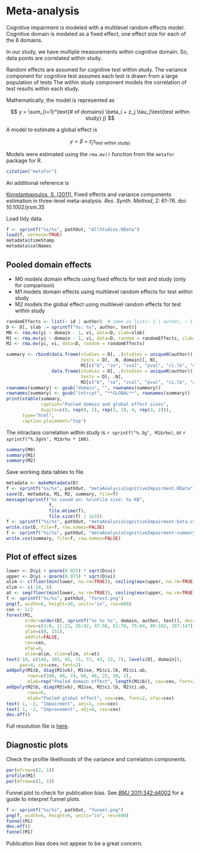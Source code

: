 # Meta-analysis

Cognitive impairment is modeled with a multilevel random effects model.
Cognitive domain is modeled as a fixed effect, one effect size for each of the 8 domains.

In our study, we have multiple measurements within cognitive domain.
So, data points are correlated within study.

Random effects are assumed for cognitive test within study.
The variance component for cognitive test assumes each test is drawn from a large population of tests
The within study component models the correlation of test results within each study.

Mathematically, the model is represented as

$$
y = \sum_{i=1}^\text{# of domains} \beta_i + z_j \tau_{\text{test within study} j}
$$

A model to estimate a global effect is

$$
y = \beta + z_j \tau_{\text{test within study} j}
$$

Models were estimated using the `rma.mv()` function from the `metafor` package for R.

```r
citation("metafor")
```

An additional reference is

[Konstantopoulos, S. (2011)](http://onlinelibrary.wiley.com/doi/10.1002/jrsm.35/abstract), Fixed effects and variance components estimation in three-level meta-analysis. *Res. Synth. Method*, 2: 61-76. doi: 10.1002/jrsm.35

Load tidy data.

```r
f <- sprintf("%s/%s", pathOut, "AllStudies.RData")
load(f, verbose=TRUE)
metadata$timeStamp
metadata$colNames
```


## Pooled domain effects

* M0 models domain effects using fixed effects for test and study (only for comparison)
* M1 models domain effects using multilevel random effects for test within study
* M2 models the global effect using multilevel random effects for test within study

```r
randomEffects <- list(~ id | author)  # same as list(~ 1 | author, ~ 1 | id)
D <- D[, slab := sprintf("%s: %s", author, test)]
M0 <- rma.mv(yi ~ domain - 1, vi, data=D, slab=slab)
M1 <- rma.mv(yi ~ domain - 1, vi, data=D, random = randomEffects, slab=slab)
M2 <- rma.mv(yi, vi, data=D, random = randomEffects)
```

```r
summary <- rbind(data.frame(studies = D[, .(studies = uniqueN(author)), domain][, studies],
                            tests = D[, .N, domain][, N],
                            M1[c("b", "se", "zval", "pval", "ci.lb", "ci.ub")]),
                 data.frame(studies = D[, .(studies = uniqueN(author))][, studies],
                            tests = D[, .N],
                            M2[c("b", "se", "zval", "pval", "ci.lb", "ci.ub")]))
rownames(summary) <- gsub("domain", "", rownames(summary))
rownames(summary) <- gsub("intrcpt", "**GLOBAL**", rownames(summary))
print(xtable(summary,
             caption="Pooled domain and global effect sizes",
             digits=c(0, rep(0, 2), rep(3, 3), 4, rep(3, 2))),
      type="html",
      caption.placement="top")
```

The intraclass correlation within study is `r sprintf("%.3g", M1$rho)`, or `r sprintf("%.3g%%", M1$rho * 100)`.

```r
summary(M0)
summary(M1)
summary(M2)
```

Save working data tables to file.

```r
metadata <- makeMetadata(D)
f <- sprintf("%s/%s", pathOut, "metaAnalysisCognitiveImpairment.RData")
save(D, metadata, M1, M2, summary, file=f)
message(sprintf("%s saved on: %s\nFile size: %s KB", 
                f,
                file.mtime(f),
                file.size(f) / 1e3))
f <- sprintf("%s/%s", pathOut, "metaAnalysisCognitiveImpairment-Data.csv")
write.csv(D, file=f, row.names=FALSE)
f <- sprintf("%s/%s", pathOut, "metaAnalysisCognitiveImpairment-summary.csv")
write.csv(summary, file=f, row.names=FALSE)
```


## Plot of effect sizes

```r
lower <- D$yi + qnorm(0.025) * sqrt(D$vi)
upper <- D$yi + qnorm(0.975) * sqrt(D$vi)
alim <- c(floor(min(lower, na.rm=TRUE)), ceiling(max(upper, na.rm=TRUE)))
xlim <- c(-10, 8)
at <- seq(floor(min(lower, na.rm=TRUE)), ceiling(max(upper, na.rm=TRUE)), 1)
f <- sprintf("%s/%s", pathOut, "forest.png")
png(f, width=6, height=20, units="in", res=600)
cex <- 1/2
forest(M1,
       order=order(D[, sprintf("%s %s %s", domain, author, test)], decreasing=TRUE),
       rows=c(3:6, 11:21, 26:42, 47:56, 61:70, 75:84, 89:102, 107:147),
       ylim=c(0, 151),
       addfit=FALSE,
       cex=cex,
       efac=0,
       alim=alim, xlim=xlim, at=at)
text(-10, c(148, 103, 85, 71, 57, 43, 22, 7), levels(D[, domain]),
     pos=4, cex=cex, font=2)
addpoly(M1$b, diag(M1$vb), M1$se, M1$ci.lb, M1$ci.ub,
        rows=c(106, 88, 74, 60, 46, 25, 10, 2),
        mlab=rep("Pooled domain effect", length(M1$b)), cex=cex, font=2, efac=cex)
addpoly(M2$b, diag(M2$vb), M2$se, M2$ci.lb, M2$ci.ub,
        rows=0,
        mlab="Pooled global effect", cex=cex, font=2, efac=cex)
text(-1, -2, "Impairment", adj=1, cex=cex)
text( 1, -2, "Improvement", adj=0, cex=cex)
dev.off()
```

Full resolution file is [here](Output/forest.png).


## Diagnostic plots

Check the profile likelihoods of the variance and correlation components.

```r
par(mfrow=c(2, 1))
profile(M1)
par(mfrow=c(1, 1))
```

Funnel plot to check for publication bias.
See [*BMJ* 2011;342:d4002](http://www.bmj.com/content/343/bmj.d4002) for a guide to interpret funnel plots.

```r
f <- sprintf("%s/%s", pathOut, "funnel.png")
png(f, width=6, height=6, units="in", res=600)
funnel(M1)
dev.off()
funnel(M1)
```

Publication bias does not appear to be a great concern.
